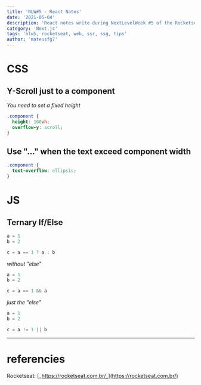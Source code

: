 ```yaml
---
title: 'NLW#5 - React Notes'
date: '2021-05-04'
description: 'React notes write during NextLevelWeek #5 of the Rocketseat'
category: 'Next.js'
tags: 'nlw5, rocketseat, web, ssr, ssg, tips'
author: 'mateusfg7'
---
```


# CSS

## Y-Scroll just to a component

_You need to set a fixed height_

```css
.component {
  height: 100vh;
  overflow-y: scroll;
}
```

## Use "..." when the text exceed component width

```css
.component {
  text-overflow: ellipsis;
}
```

# JS

## Ternary If/Else

```js
a = 1
b = 2

c = a == 1 ? a : b
```

_without "else"_

```js
a = 1
b = 2

c = a == 1 && a
```

_just the "else"_

```js
a = 1
b = 2

c = a != 1 || b
```

---

# referencies

Rocketseat: [_https://rocketseat.com.br/_](https://rocketseat.com.br/)

